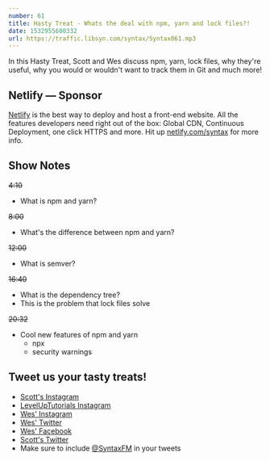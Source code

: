 ```yaml
---
number: 61
title: Hasty Treat - Whats the deal with npm, yarn and lock files?!
date: 1532955600332
url: https://traffic.libsyn.com/syntax/Syntax061.mp3
---
```


In this Hasty Treat, Scott and Wes discuss npm, yarn, lock files, why they're useful, why you would or wouldn't want to track them in Git and much more!

## Netlify — Sponsor

[Netlify](https://netlify.com/syntax) is the best way to deploy and host a front-end website. All the features developers need right out of the box: Global CDN, Continuous Deployment, one click HTTPS and more. Hit up [netlify.com/syntax](https://netlify.com/syntax) for more info.

## Show Notes

~~4:10~~

* What is npm and yarn?

~~8:00~~

* What's the difference between npm and yarn?

~~12:00~~

* What is semver?

~~16:40~~

* What is the dependency tree?
* This is the problem that lock files solve

~~20:32~~

* Cool new features of npm and yarn
  * npx
  * security warnings

## Tweet us your tasty treats!

* [Scott's Instagram](https://www.instagram.com/stolinski/)
* [LevelUpTutorials Instagram](https://www.instagram.com/LevelUpTutorials/)
* [Wes' Instagram](https://www.instagram.com/wesbos/)
* [Wes' Twitter](https://twitter.com/wesbos)
* [Wes' Facebook](https://www.facebook.com/wesbos.developer)
* [Scott's Twitter](https://twitter.com/stolinski)
* Make sure to include [@SyntaxFM](https://twitter.com/SyntaxFM) in your tweets
